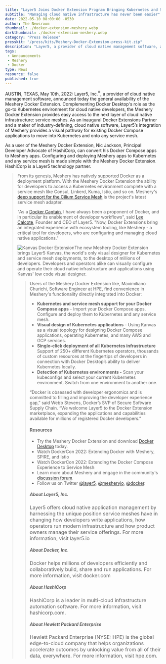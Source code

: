 ```yaml
---
title: "Layer5 Joins Docker Extension Program Bringing Kubernetes and Service Mesh Management to Docker with Meshery"
subtitle: "Managing cloud native infrastructure has never been easier"
date: 2022-05-10 08:00:00 -0530
author: The Newsroom
thumbnail: ./docker-extension-meshery.webp
darkthumbnail: ./docker-extension-meshery.webp
category: "Press Release"
presskit: "/press/kits/Meshery-Docker-Extension-press-kit.zip"
description: "Layer5, a provider of cloud native management software, announced today the general availability of the Meshery Docker Extension. Complementing Docker Desktop's role as the go-to Kubernetes environment for cloud native developers, the Meshery Docker Extension provides easy access to the next layer of cloud native infrastructure: service meshes. As an inaugural Docker Extensions Partner and a maker of industry-defining, cloud native software, Layer5’s integration of Meshery provides a visual pathway for existing Docker Compose applications to move into Kubernetes and onto any service mesh."
tags:
 - Announcements
 - Meshery
 - Docker
type: News
resource: false
published: true
---
```



<NewsWrapper>
 
<p>AUSTIN, TEXAS, May 10th, 2022: Layer5, Inc.<sup>®</sup>, a provider of cloud native management software, announced today the general availability of the <Link to="/docker-extension-meshery">Meshery Docker Extension</Link>. <BlockquoteAlt className="pull-right" 
  quote="The Meshery Docker Extension offers an easy button to go from Docker Compose to Kubernetes to any Service Mesh."
  person="Nic Jackson"
  title="Principal Developer Advocate at HashiCorp"
/>Complementing Docker Desktop's role as the go-to Kubernetes environment for cloud native developers, the Meshery Docker Extension provides easy access to the next layer of cloud native infrastructure: service meshes. As an inaugural Docker Extensions Partner and a maker of industry-defining, cloud native software, Layer5’s integration of Meshery provides a visual pathway for existing Docker Compose applications to move into Kubernetes and onto any service mesh.</p><p>
As a user of the Meshery Docker Extension, <Link to="/community/members/nic-jackson">Nic Jackson</Link>, Principal Developer Advocate of HashiCorp, can <Link to="/blog/docker/extending-the-docker-compose-experience-to-service-mesh">convert his Docker Compose apps to Meshery apps</Link>. Configuring and deploying Meshery apps to Kubernetes and any service mesh is made simple with the Meshery Docker Extension. HashiCorp is a <Link to="/company/news/layer5-and-hashicorp-launch-service-mesh-partnership">Layer5 technology partner</Link>.</p>

<Blockquote className="pull-left"
  quote='"The Meshery Extension transforms Docker Desktop into a powerful load generation utility, conveniently enabling me to deploy and configure any service mesh with a click of the button and invoke and control load-based performance tests from my desktop."'
  person="Maximiliano Churichi"
  title="Software Engineer at HPE"
/>

<p>From its genesis, Meshery has natively supported Docker as a deployment platform. With the Meshery Docker Extension the ability for developers to access a Kubernetes environment complete with a service mesh like Consul, Linkerd, Kuma, Istio, and so on. Meshery's <a href="https://docs.meshery.io/concepts/architecture/adapters">deep support for the Cilium Service Mesh</a> is the project's latest service mesh adapter.</p>

<p>"As a <a href="https://www.docker.com/blog/docker-captain-take-5-lee-calcote/">Docker Captain</a>, I have always been a proponent of Docker, and in particular its enablement of developer workflows", said <a href="https://www.linkedin.com/in/leecalcote">Lee Calcote</a>, Founder and CEO of Layer5. "Now, Docker Extensions bring an integrated experience with ecosystem tooling, like <Link to="/meshery">Meshery</Link> - a critical tool for developers, who are configuring and managing cloud native applications."</p>

<p><img src={kanvasextension} alt="Kanvas Docker Extension" />The new Meshery Docker Extension brings <Link to="/kanvas">Layer5 Kanvas</Link>, the world's only visual designer for Kubernetes and service mesh deployments, to the desktop of millions of developers. Developers and operators alike can visually configure and operate their cloud native infrastructure and applications using Kanvas' low code visual designer.</p>

<Blockquote className="pull-right"
  quote="With a goal to bring workload identity and attestation to all service meshes, HPE Security Engineering uses the Meshery Docker Extension to deploy their service mesh of choice and test the performance of our SPIFFE and SPIRE-based identity solution."
  person="Maximiliano Churichi"
  title="Software Engineer at HPE"
/>

<p>
Users of the Meshery Docker Extension like, Maximiliano Churichi,
Software Engineer at HPE, find convenience in Meshery's functionality directly integrated into Docker:</p>
<ul>
<li><strong>Kubernetes and service mesh support for your Docker Compose apps</strong> - Import your Docker Compose apps. Configure and deploy them to Kubernetes and any service mesh.</li>

<li><strong>Visual design of Kubernetes applications</strong> - Using <Link to="/kanvas">Kanvas</Link> as a visual topology for designing Docker Compose applications, operating Kubernetes, and many AWS and GCP services.</li>

<li><strong>Single-click deployment of all Kubernetes infrastructure</strong> Support of 250+ different Kubernetes operators, thousands of custom resources at the fingertips of developers in connection with Docker Desktop’s ability to deliver Kubernetes locally.</li>

<li><strong>Detection of Kubernetes environments -</strong> Scan your kubeconfigs and select your current Kubernetes environment. Switch from one environment to another one.</li> 
</ul>

<p>“Docker is obsessed with developer ergonomics and is committed to filling and improving the developer experience gap,” said Webb Stevens, Docker’s SVP of Secure Software Supply Chain. “We welcome Layer5 to the Docker Extension marketplace, expanding the applications and capabilities available for millions of registered Docker developers.”</p>


#### Resources

- Try the <Link to="/docker-extension-meshery">Meshery Docker Extension</Link>  and download <a href="https://www.docker.com/products/docker-desktop/">Docker Desktop</a> today.
- Watch DockerCon 2022: <Link to="/blog/docker/extending-docker-with-meshery-spire-and-istio">Extending Docker with Meshery, SPIRE, and Istio</Link>
- Watch DockerCon 2022: <Link to="/blog/docker/extending-the-docker-compose-experience-to-service-mesh">Extending the Docker Compose Experience to Service Mesh</Link>
- Learn more about <Link to="/meshery">Meshery</Link> and engage in the community's <a href="https://discuss.layer5.io">discussion forum</a>.
- Follow us on Twitter <a href="https://twitter.com/layer5">@layer5</a>, <a href="https://twitter.com/mesheryio">@mesheryio</a>, <a href="https://twitter.com/docker">@docker</a>.


##### About Layer5, Inc.
<p style="font-size:1rem">
Layer5 offers cloud native application management by harnessing the unique position service meshes have in changing how developers write applications, how operators run modern infrastructure and how product owners manage their service offerings. For more information, visit layer5.io</p>

##### About Docker, Inc. 
<p style="font-size:1rem">
Docker helps millions of developers efficiently and collaboratively build, share and run applications. For more information, visit docker.com</p>

##### About HashiCorp
<p style="font-size:1rem">
HashiCorp is a leader in multi-cloud infrastructure automation software. For more information, visit hashicorp.com.</p>

##### About Hewlett Packard Enterprise
<p style="font-size:1rem">
Hewlett Packard Enterprise (NYSE: HPE) is the global edge-to-cloud company that helps organizations accelerate outcomes by unlocking value from all of their data, everywhere. For more information, visit hpe.com.</p>


</NewsWrapper>
